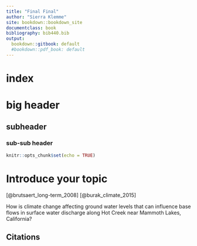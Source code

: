 ```yaml
---
title: "Final Final"
author: "Sierra Klemme"
site: bookdown::bookdown_site
documentclass: book
bibliography: bib440.bib 
output:
  bookdown::gitbook: default
  #bookdown::pdf_book: default
--- 
```


# index

# big header
## subheader
### sub-sub header 

```r
knitr::opts_chunk$set(echo = TRUE)
```

# Introduce your topic

 [@brutsaert_long-term_2008]
 [@burak_climate_2015]


How is climate change affecting ground water levels that can influence base flows in surface water discharge along Hot Creek near Mammoth Lakes, California?






## Citations 






